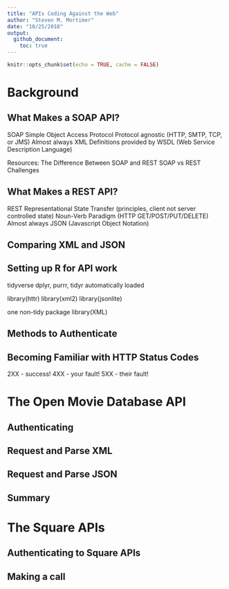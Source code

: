 ```yaml
---
title: "APIs Coding Against the Web"
author: "Steven M. Mortimer"
date: "10/25/2018"
output: 
  github_document:
    toc: true
---
```


```r
knitr::opts_chunk$set(echo = TRUE, cache = FALSE)
```

# Background

## What Makes a SOAP API?

SOAP
Simple Object Access Protocol
Protocol agnostic (HTTP, SMTP, TCP, or JMS)
Almost always XML
Definitions provided by WSDL
(Web Service Description Language)

Resources:
The Difference Between SOAP and REST
SOAP vs REST Challenges

## What Makes a REST API?

REST
Representational State Transfer (principles, client not server controlled state)
Noun-Verb Paradigm
(HTTP GET/POST/PUT/DELETE)
Almost always JSON
(Javascript Object Notation)

## Comparing XML and JSON


## Setting up R for API work

tidyverse
dplyr, purrr, tidyr automatically loaded

library(httr)
library(xml2)
library(jsonlite)

one non-tidy package
library(XML)

## Methods to Authenticate


## Becoming Familiar with HTTP Status Codes

2XX - success!
4XX - your fault!
5XX - their fault!

# The Open Movie Database API

## Authenticating


## Request and Parse XML 


## Request and Parse JSON


## Summary


# The Square APIs

## Authenticating to Square APIs

## Making a call
